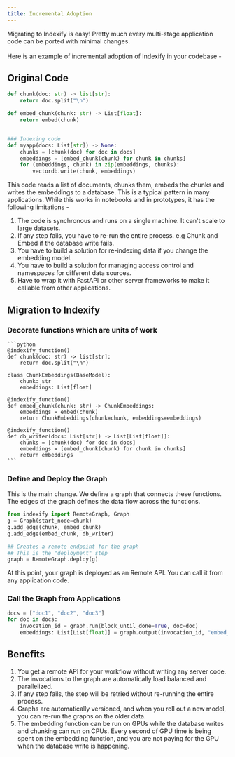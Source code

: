 ```yaml
---
title: Incremental Adoption
---
```

Migrating to Indexify is easy! Pretty much every multi-stage application code can be ported with minimal changes.<br></br>
Here is an example of incremental adoption of Indexify in your codebase -

## Original Code 
```python
def chunk(doc: str) -> list[str]:
    return doc.split("\n")

def embed_chunk(chunk: str) -> List[float]:
    return embed(chunk)


### Indexing code 
def myapp(docs: List[str]) -> None:
    chunks = [chunk(doc) for doc in docs]
    embeddings = [embed_chunk(chunk) for chunk in chunks]
    for (embeddings, chunk) in zip(embeddings, chunks):
        vectordb.write(chunk, embeddings)
```

This code reads a list of documents, chunks them, embeds the chunks and writes the embeddings to a database.
This is a typical pattern in many applications. While this works in notebooks and in prototypes, it has the following limitations -

1. The code is synchronous and runs on a single machine. It can't scale to large datasets.
2. If any step fails, you have to re-run the entire process. e.g Chunk and Embed if the database write fails.
3. You have to build a solution for re-indexing data if you change the embedding model. 
4. You have to build a solution for managing access control and namespaces for different data sources.
5. Have to wrap it with FastAPI or other server frameworks to make it callable from other applications.

## Migration to Indexify
### Decorate functions which are units of work
    
    ```python
    @indexify_function()
    def chunk(doc: str) -> list[str]:
        return doc.split("\n")

    class ChunkEmbeddings(BaseModel):
        chunk: str
        embeddings: List[float]

    @indexify_function()
    def embed_chunk(chunk: str) -> ChunkEmbeddings:
        embeddings = embed(chunk)
        return ChunkEmbeddings(chunk=chunk, embeddings=embeddings)

    @indexify_function()
    def db_writer(docs: List[str]) -> List[List[float]]:
        chunks = [chunk(doc) for doc in docs]
        embeddings = [embed_chunk(chunk) for chunk in chunks]
        return embeddings
    ```

### Define and Deploy the Graph

This is the main change. We define a graph that connects these functions. The edges of the graph defines the data flow across the functions.

```python
from indexify import RemoteGraph, Graph
g = Graph(start_node=chunk)
g.add_edge(chunk, embed_chunk)
g.add_edge(embed_chunk, db_writer)

## Creates a remote endpoint for the graph
## This is the "deployment" step
graph = RemoteGraph.deploy(g)
```
At this point, your graph is deployed as an Remote API. You can call it from any application code.
### Call the Graph from Applications 

```python
docs = ["doc1", "doc2", "doc3"]
for doc in docs:
    invocation_id = graph.run(block_until_done=True, doc=doc)
    embeddings: List[List[float]] = graph.output(invocation_id, "embed_chunk")
```

## Benefits
1. You get a remote API for your workflow without writing any server code.
2. The invocations to the graph are automatically load balanced and parallelized.
3. If any step fails, the step will be retried without re-running the entire process.
4. Graphs are automatically versioned, and when you roll out a new model, you can re-run the graphs on the older data.
5. The embedding function can be run on GPUs while the database writes and chunking can run on CPUs. Every second 
of GPU time is being spent on the embedding function, and you are not paying for the GPU when the database write is happening.